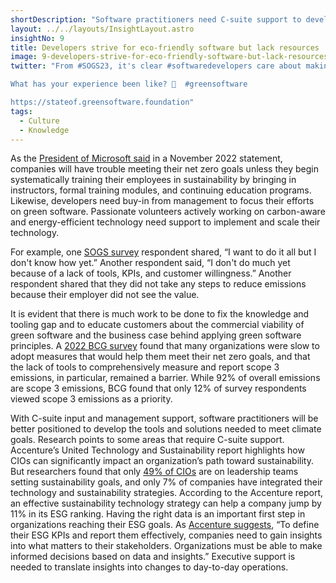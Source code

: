 ```yaml
---
shortDescription: "Software practitioners need C-suite support to develop the tools and solutions needed to meet organizations’ climate goals."
layout: ../../layouts/InsightLayout.astro
insightNo: 9
title: Developers strive for eco-friendly software but lack resources
image: 9-developers-strive-for-eco-friendly-software-but-lack-resources.png
twitter: "From #SOGS23, it's clear #softwaredevelopers care about making software that's good for the 🌍 but need more support, especially when it comes to building a case for going green with customers.    

What has your experience been like? 🌱  #greensoftware

https://stateof.greensoftware.foundation"
tags:
  - Culture
  - Knowledge
---
```


As the [President of Microsoft said](https://money.usnews.com/investing/news/articles/2022-11-02/microsofts-president-warns-of-talent-shortage-for-tackling-climate-change) in a November 2022 statement, companies will have trouble meeting their net zero goals unless they begin systematically training their employees in sustainability by bringing in instructors, formal training modules, and continuing education programs. Likewise, developers need buy-in from management to focus their efforts on green software. Passionate volunteers actively working on carbon-aware and energy-efficient technology need support to implement and scale their technology.

For example, one [SOGS survey](/../survey) respondent shared, “I want to do it all but I don't know how yet.” Another respondent said, “I don't do much yet because of a lack of tools, KPIs, and customer willingness.” Another respondent shared that they did not take any steps to reduce emissions because their employer did not see the value.

It is evident that there is much work to be done to fix the knowledge and tooling gap and to educate customers about the commercial viability of green software and the business case behind applying green software principles. A [2022 BCG survey](https://www.bcg.com/publications/2022/using-technology-helps-companies-measure-and-reduce-emissions) found that many organizations were slow to adopt measures that would help them meet their net zero goals, and that the lack of tools to comprehensively measure and report scope 3 emissions, in particular, remained a barrier. While 92% of overall emissions are scope 3 emissions, BCG found that only 12% of survey respondents viewed scope 3 emissions as a priority.

With C-suite input and management support, software practitioners will be better positioned to develop the tools and solutions needed to meet climate goals. Research points to some areas that require C-suite support. Accenture’s United Technology and Sustainability report highlights how CIOs can significantly impact an organization’s path toward sustainability. But researchers found that only [49% of CIOs](https://www.accenture.com/us-en/insights/technology/uniting-technology-sustainability) are on leadership teams setting sustainability goals, and only 7% of companies have integrated their technology and sustainability strategies. According to the Accenture report, an effective sustainability technology strategy can help a company jump by 11% in its ESG ranking. Having the right data is an important first step in organizations reaching their ESG goals. As [Accenture suggests](https://www.accenture.com/content/dam/accenture/final/a-com-migration/pdf/pdf-177/accenture-tech-sustainability-uniting-sustainability-and-technology.pdf#zoom=40), “To define their ESG KPIs and report them effectively, companies need to gain insights into what matters to their stakeholders. Organizations must be able to make informed decisions based on data and insights.” Executive support is needed to translate insights into changes to day-to-day operations.
